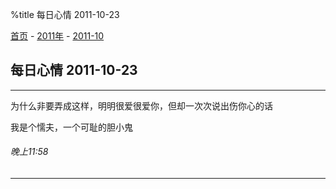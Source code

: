 %title 每日心情 2011-10-23

[[../../../index|首页]] - [[../index|2011年]] - [[index|2011-10]]
==每日心情 2011-10-23==
----
为什么非要弄成这样，明明很爱很爱你，但却一次次说出伤你心的话

我是个懦夫，一个可耻的胆小鬼
======晚上11:58======
----
